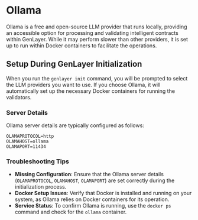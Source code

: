 # Ollama

Ollama is a free and open-source LLM provider that runs locally, providing an accessible option for processing and validating intelligent contracts within GenLayer. While it may perform slower than other providers, it is set up to run within Docker containers to facilitate the operations.

## Setup During GenLayer Initialization

When you run the `genlayer init` command, you will be prompted to select the LLM providers you want to use. If you choose Ollama, it will automatically set up the necessary Docker containers for running the validators.

### Server Details

Ollama server details are typically configured as follows:

```shell
OLAMAPROTOCOL=http
OLAMAHOST=ollama
OLAMAPORT=11434
```

### Troubleshooting Tips

- **Missing Configuration**: Ensure that the Ollama server details (`OLAMAPROTOCOL`, `OLAMAHOST`, `OLAMAPORT`) are set correctly during the initialization process.
- **Docker Setup Issues**: Verify that Docker is installed and running on your system, as Ollama relies on Docker containers for its operation.
- **Service Status**: To confirm Ollama is running, use the `docker ps` command and check for the `ollama` container.